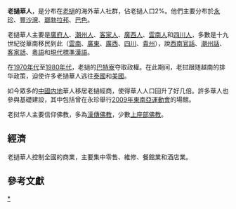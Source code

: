 {{noteTA
|1=zh-cn:老挝;zh-tw:寮國;zh-hk:老撾;zh-sg:寮国;
|2=zh-cn:万象;zh-tw:永珍;zh-hk:永珍;zh-sg:永珍;
}}
{{infobox ethnic group|
|group=老撾華人
|image=
|poptime='''185,000'''<br>约占老挝人口的1%-2%(2005)<ref>{{cite web |url=http://www.ocac.gov.tw/english/public/public.asp?selno=1163&no=1163&level=B |title=存档副本 |accessdate=2010-07-26  |deadurl=yes |archiveurl=https://web.archive.org/web/20131123193905/http://www.ocac.gov.tw/english/public/public.asp?selno=1163&no=1163&level=B |archivedate=2013-11-23 }}</ref>
|popplace={{flag|Laos}}：[[永珍|永珍]]、[[豐沙灣|豐沙灣]]、[[琅勃拉邦|琅勃拉邦]]、[[巴色|巴色]]<br/>{{flag|France}}<br/>{{flag|USA}}
|rels=[[佛教|佛教]]（[[漢傳佛教|漢傳佛教]]、[[上座部佛教|上座部佛教]]）
|langs=各種[[漢語|漢語]]（[[潮州话|潮州话]]、[[客家話|客家話]]、[[粤语|粤语]]、[[西南官话|西南官话]]、[[現代標準漢語|現代標準漢語]]）<br/>[[寮語|寮語]]<ref>{{cite book|title=Communist China and Asia|author=A. Doak Barnett|year=1960|pages=175|publisher=Published for the Council on Foreign Relations|url=http://books.google.com/books?id=ZpEeAAAAMAAJ&pgis=1|access-date=2015-08-22|archive-date=2019-06-02|archive-url=https://web.archive.org/web/20190602060157/https://books.google.com/books?id=ZpEeAAAAMAAJ&pgis=1|dead-url=no}}</ref>
|related=  
}}
{{Infobox Chinese
|title=老撾華人
|t={{linktext|老撾|華僑}}
|p=liáoguó huáqiáo
|y=lìuh gwok wah kìuh
|teo=liao<sup>5</sup> gok<sup>4</sup> hua<sup>5</sup> kiao<sup>5</sup>
}}

'''老撾華人'''，是分布在[[老撾|老撾]]的海外華人社群，佔老撾人口2%。他們主要分布於[[永珍|永珍]]、[[豐沙灣|豐沙灣]]、[[瑯勃拉邦|瑯勃拉邦]]、[[巴色|巴色]]。

老撾華人主要是[[廣府人|廣府人]]、[[潮州人|潮州人]]、[[客家人|客家人]]、[[廣西人|廣西人]]、[[雲南|雲南人]]和[[巴蜀人|四川人]]，多數是十九世紀從華南移民到此（[[雲南|雲南]]、[[廣東|廣東]]、[[廣西|廣西]]、[[四川|四川]]、[[貴州|貴州]]），說[[西南官話|西南官話]]、[[潮州話|潮州話]]、[[客家話|客家話]]、[[粵語|粵語]]和[[現代標準漢語|現代標準漢語]]。

在[[1970年代|1970年代]]至[[1980年代|1980年代]]，老撾的[[巴特寮|巴特寮]]夺取政權。在此期间，老挝跟随越南的排华政策，迫使许多老撾華人逃往[[泰國|泰國]]和[[美國|美國]]。

如今眾多的[[中國内地|中國内地]]華人移居老撾經商，使得華人人口回升了好几倍。許多華人也參與基礎建設，其中包括曾在永珍舉行[[2009年東南亞運動會|2009年東南亞運動會]]的場館。

老挝华人主要信仰佛教，多為[[漢傳佛教|漢傳佛教]]，少數[[上座部佛教|上座部佛教]]。

==經濟==
老撾華人控制全國的商業，主要集中零售、維修、餐館業和酒店業。

== 參考文獻 ==

{{Reflist|2}}

{{華人}}

[[Category:老挝华人|*]]